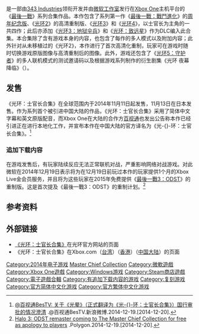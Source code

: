 {{Refimprove|time=2021-12-21T17:01:44+00:00}}
{{expand|time=2014-11-08T12:18:28+00:00}}

{{noteTA
| G1=Games
| 1=zh-cn:圣约; zh-tw:星盟;
| 2=zh-cn:士官长合集; zh-tw:士官長合輯;
| 3=zh-cn:柯塔娜; zh-tw:Cortana;
}}
{{Infobox VG
| title = 光环：士官长合集
| original = 
| japanese = 
| english = Halo: The Master Chief Collection
| image = Halo Collection.jpg
| caption = 
| developer = [[343_Industries|343 Industries]]{{Infobox VG/C|协力制作：|[[Saber_Interactive|Saber Interactive]] <small>（《光环：战斗进化周年版》）</small><br />[[Certain_Affinity|Certain Affinity]] <small>（《光环2：周年版》）</small><br />[[Ruffian_Games|Ruffian Games]] <small>（《光环3》《光环4》）</small><br />{{nowrap|[[United_Front_Games|United Front Games]]<ref name="UFG">{{cite web|url=http://www.unitedfrontgames.com/ufg-microsoft/|date=June 9, 2014|last1=Eldiablomechanico|title=UFG/Microsoft: Halo: The Master Chief Collection|accessdate=November 8, 2014|archive-url=https://web.archive.org/web/20141108103904/http://www.unitedfrontgames.com/ufg-microsoft/|archive-date=2014-11-08|dead-url=yes}}</ref><small>（总界面）
</small>}}<br />[[Bungie|Bungie]] <small>（初《光环4》以外的原作）</small>}}
| publisher = [[微软工作室|微软工作室]]
| director = 
| producer = 
| designer = 
| writer = 
| programmer = 
| artist = 
| composer = 
| series = 《[[最後一戰系列|最後一戰]]》系列
| platforms = [[Xbox_One|Xbox One]]、[[Windows|Windows]]<ref>[https://www.polygon.com/2019/3/12/18261738/halo-master-chief-collection-pc-windows-steam Halo: The Master Chief Collection coming to PC] {{Wayback|url=https://www.polygon.com/2019/3/12/18261738/halo-master-chief-collection-pc-windows-steam |date=20191026163508 }}.Polygon.2019-03-12.[2019-03-13].</ref>
| released = '''Xbox One'''{{vgr|WW|2014年11月11日|JP|2014年11月13日|CN|2015年8月13日<ref>{{cite web|author=昊崙|url=https://www.gcores.com/articles/15820|title=国行《光环：士官长合集》8月13日发售|website=机核网|date=2015-07-29|accessdate=2015-08-01|archive-date=2020-10-28|archive-url=https://web.archive.org/web/20201028210620/https://www.gcores.com/articles/15820|dead-url=no}}</ref>}}'''Windows'''{{vgr|WW|2019年12月3日}}'''Xbox Series X/S'''{{vgr|WW|2020年11月17日}}
| shutdown = 
| onlinegame = 
| genre = [[第一人称射击游戏|第一人称射击]]
| engine = 
| modes = [[单人电子游戏|单人]]、[[多人电子游戏|多人游戏]]
}}

{{vgname|光环：士官长合集|en=Halo: The Master Chief Collection|cn=光环：士官长合集|tw=最後一戰：士官長合輯}}是一部由[[343_Industries|343 Industries]]领衔开发并由[[微软工作室|微软工作室]]发行在[[Xbox_One|Xbox One]]主机平台的《[[最後一戰系列|最後一戰]]》系列合集作品。本作包含了系列第一作《[[最後一戰：戰鬥進化|最後一戰：戰鬥進化]]》的[[最後一戰_復刻版|周年纪念版]]、《[[光环2|光环2]]》的高清重制版、《[[光环3|光环3]]》和《[[光环4|光环4]]》，以士官长为主角的一共四作；此后亦添加《[[光环3：地狱伞兵|光环3：地狱伞兵]]》和《[[光环：致远星|光环：致远星]]》作为DLC编入此合集。本合集除了含有游戏本身的内容，也包含了每作的多人模式以及附加内容；此外针对从未移植过的《光环2》，本作进行了首次高清化重制，玩家可在游戏时随时切换游戏原版图像与高清重制后的图像。此外，游戏还包含了《[[光环5：守护者|光环5：守护者]]》的多人联机模式的测试邀请码以及根据游戏系列制作的衍生剧集《光环 夜幕降临》（{{lang|en|''Halo: Nightfall''}}）。

== 发售 ==
《光环：士官长合集》在全球范围内于2014年11月11日起发售，11月13日在日本发售。作为系列首个被引进中国大陆的作品，《光环：士官长合集》采用了简体中文字幕和英文原版配音，而Xbox One在大陆的合作方[[百视通|百视通]]也发出公告称本作已经引进正在进行本地化工作，并宣布本作在中国大陆的官方译名为《光-{}-环：士官长合集》。<ref>[http://weibo.com/1832794444/BByh7zxao @百视通BesTV: 关于《光晕》（正式翻译为《光-{}-环：士官长合集》）国行审批的情况澄清] {{Wayback|url=http://weibo.com/1832794444/BByh7zxao |date=20181211060752 }}.@百视通BesTV.新浪微博.2014-12-19.[2014-12-20].</ref>

=== 追加下载内容 ===
在游戏发售后，有玩家陆续反应无法正常联机对战，严重影响网络对战游戏。对此微软在2014年12月19日表示将为在12月19日前玩过本作的玩家提供1个月的Xbox Live金会员服务，并且将为这些玩家在2015年免费提供《[[最後一戰3：ODST|最後一戰3：ODST]]》的重制版。这是首次提及《最後一戰3：ODST》的重制计划。<ref>[http://www.polygon.com/2014/12/19/7425809/halo-the-master-chief-collection-halo-3-odst-xbox-one Halo 3: ODST remaster coming to The Master Chief Collection for free as apology to players] {{Wayback|url=http://www.polygon.com/2014/12/19/7425809/halo-the-master-chief-collection-halo-3-odst-xbox-one |date=20141220102149 }}.Polygon.2014-12-19.[2014-12-20].</ref>

== 参考资料 ==
{{reflist|30em}}

== 外部链接 ==
* [https://www.halowaypoint.com/en-us/games/halo-the-master-chief-collection/xbox-one 《光环：士官长合集》]{{Wayback|url=https://www.halowaypoint.com/en-us/games/halo-the-master-chief-collection/xbox-one |date=20141108110208 }}在光环官方网站的页面{{en}}
* 《光环：士官长合集》在Xbox.com（[http://www.xbox.com/zh-TW/games/halo 台湾]{{Wayback|url=http://www.xbox.com/zh-TW/games/halo |date=20141108111944 }}）（[http://www.xbox.com/zh-HK/games/halo 香港]{{Wayback|url=http://www.xbox.com/zh-HK/games/halo |date=20141108111946 }}）（[http://www.xbox.com/zh-CN/games/Halo 中国大陆]{{Wayback|url=http://www.xbox.com/zh-CN/games/Halo |date=20150831145303 }}）的页面

{{Halo}}

{{DEFAULTSORT:Halo, The Master Chief Collection}}
[[Category:2014年电子游戏|Category:2014年电子游戏]]
[[Category:最後一戰系列電子遊戲|Master Chief Collection]]
[[Category:微軟遊戲|Category:微軟遊戲]]
[[Category:Xbox_One遊戲|Category:Xbox One遊戲]]
[[Category:Windows游戏|Category:Windows游戏]]
[[Category:Steam商店遊戲|Category:Steam商店遊戲]]
[[Category:電子遊戲合輯|Category:電子遊戲合輯]]
[[Category:有追加下载内容的游戏|Category:有追加下载内容的游戏]]
[[Category:复刻游戏|Category:复刻游戏]]
[[Category:官方简体中文化游戏|Category:官方简体中文化游戏]]
[[Category:官方繁体中文化游戏|Category:官方繁体中文化游戏]]
